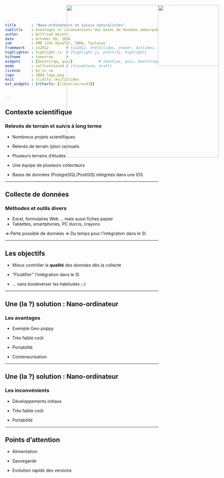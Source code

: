 ```yaml
---
title       : "Nano-ordinateurs et suivis naturalistes"
subtitle    : Avantages et inconvénients des bases de données embarquées
author      : Wilfried Heintz
date        : October 05, 2016
job         : UMR 1201 Dynafor, INRA, Toulouse
framework   : io2012        # {io2012, html5slides, shower, dzslides, ...}
highlighter : highlight.js  # {highlight.js, prettify, highlight}
hitheme     : tomorrow      #   
widgets     : [bootstrap, quiz]            # {mathjax, quiz, bootstrap}
mode        : selfcontained # {standalone, draft}
license     : by-nc-sa
logo        : INRA_logo.png
knit        : slidify::knit2slides
ext_widgets : {rCharts: [libraries/nvd3]}


--- 
```

## Contexte scientifique
<img style="position: absolute; top: 20px; right: 30px; border: 0; width:200px;" src="assets/img/Dynafor.jpg">
<h3>Relevés de terrain et suivis à long terme</h3>

 - Nombreux projets scientifiques
 
 - Relevés de terrain (pluri-)annuels
 
 - Plusieurs terrains d'études
 
 - Une équipe de plusieurs collecteurs
 
 - Bases de données (PostgreSQL/PostGIS) intégrées dans une IDS 
 

--- 

## Collecte de données
<img style="position: absolute; top: 20px; right: 30px; border: 0; width:500px;" src="assets/img/dmh.png">

<h3>Méthodes et outils divers</h3>
 
 - Excel, formulaires Web ... mais aussi fiches papier
 - Tablettes, smartphones, PC durcis, crayons
 

=> Perte possible de données
=> Du temps pour l'intégration dans le SI


--- 

## Les objectifs


 - Mieux contrôler la **qualité** des données dès la collecte
 
 - "Fluidifier" l'intégration dans le SI
 
 - ... sans bouleverser les habitudes ;-)


--- 

## Une (la ?) solution : Nano-ordinateur


<h3>Les avantages</h3>
 
 - Exemple Geo-poppy
 
 - Très faible coût
 
 - Portabilité
 
 - Conteneurisation



--- 

## Une (la ?) solution : Nano-ordinateur


<h3>Les inconvénients</h3>
 
 - Développements initiaux
 
 - Très faible coût
 
 - Portabilité


--- 

## Points d'attention

 
 - Alimentation
 
 - Sauvegarde
 
 - Evolution rapide des versions
 

 
 
 
